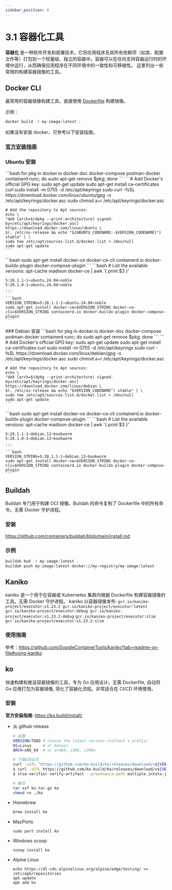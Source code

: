 ```yaml
---
sidebar_position: 0
---
```



# 3.1 容器化工具
**容器化** 是一种软件开发和部署技术，它将应用程序及其所有依赖项（如库、配置文件等）打包到一个轻量级、独立的容器中。容器可以在任何支持容器运行时的环境中运行，从而确保应用程序在不同环境中的一致性和可移植性。
这里列出一些常用的构建容器镜像的工具。

## Docker CLI
最常用的容器镜像构建工具，直接使用 [Dockerfile](https://docs.docker.com/reference/dockerfile/) 构建镜像。

示例：

```bash
docker build -t my-image:latest .
```
如果没有安装 docker，可参考以下安装指南。
### [官方安装指南](https://docs.docker.com/engine/install/)
### Ubuntu 安装
<Tabs>
  <TabItem value="0" label="1.卸载所有冲突的包">
    ```bash
    for pkg in docker.io docker-doc docker-compose podman-docker containerd runc; do sudo apt-get remove $pkg; done
    ```
  </TabItem>
  <TabItem value="1" label="2. 更新 apt 源">
    ```
    # Add Docker's official GPG key:
    sudo apt-get update
    sudo apt-get install ca-certificates curl
    sudo install -m 0755 -d /etc/apt/keyrings
    sudo curl -fsSL https://download.docker.com/linux/ubuntu/gpg -o /etc/apt/keyrings/docker.asc
    sudo chmod a+r /etc/apt/keyrings/docker.asc

    # Add the repository to Apt sources:
    echo \
    "deb [arch=$(dpkg --print-architecture) signed-by=/etc/apt/keyrings/docker.asc] https://download.docker.com/linux/ubuntu \
    $(. /etc/os-release && echo "${UBUNTU_CODENAME:-$VERSION_CODENAME}") stable" | \
    sudo tee /etc/apt/sources.list.d/docker.list > /dev/null
    sudo apt-get update
    ```    
  </TabItem>
  <TabItem value="2" label="3. 安装最新版 Docker" default>
    ```bash
    sudo apt-get install docker-ce docker-ce-cli containerd.io docker-buildx-plugin docker-compose-plugin
    ```
  </TabItem>
  <TabItem value="3" label="4. 指定版本安装(可选)">
    ```bash
    # List the available versions:
    apt-cache madison docker-ce | awk '{ print $3 }'

    5:28.1.1-1~ubuntu.24.04~noble
    5:28.1.0-1~ubuntu.24.04~noble
    ...
    ```
    ```bash
    VERSION_STRING=5:28.1.1-1~ubuntu.24.04~noble
    sudo apt-get install docker-ce=$VERSION_STRING docker-ce-cli=$VERSION_STRING containerd.io docker-buildx-plugin docker-compose-plugin
    ```
  </TabItem>
</Tabs>
### Debian 安装
<Tabs>
  <TabItem value="0" label="1.卸载所有冲突的包">
    ```bash
    for pkg in docker.io docker-doc docker-compose podman-docker containerd runc; do sudo apt-get remove $pkg; done
    ```
  </TabItem>
  <TabItem value="1" label="2. 更新 apt 源">
    ```
    # Add Docker's official GPG key:
    sudo apt-get update
    sudo apt-get install ca-certificates curl
    sudo install -m 0755 -d /etc/apt/keyrings
    sudo curl -fsSL https://download.docker.com/linux/debian/gpg -o /etc/apt/keyrings/docker.asc
    sudo chmod a+r /etc/apt/keyrings/docker.asc

    # Add the repository to Apt sources:
    echo \
    "deb [arch=$(dpkg --print-architecture) signed-by=/etc/apt/keyrings/docker.asc] https://download.docker.com/linux/debian \
    $(. /etc/os-release && echo "$VERSION_CODENAME") stable" | \
    sudo tee /etc/apt/sources.list.d/docker.list > /dev/null
    sudo apt-get update
    ```    
  </TabItem>
  <TabItem value="2" label="3. 安装最新版 Docker" default>
    ```bash
    sudo apt-get install docker-ce docker-ce-cli containerd.io docker-buildx-plugin docker-compose-plugin
    ```
  </TabItem>
  <TabItem value="3" label="4. 指定版本安装(可选)">
    ```bash
    # List the available versions:
    apt-cache madison docker-ce | awk '{ print $3 }'

    5:28.1.1-1~debian.12~bookworm
    5:28.1.0-1~debian.12~bookworm
    ...
    ```
    ```bash
    VERSION_STRING=5:28.1.1-1~debian.12~bookworm
    sudo apt-get install docker-ce=$VERSION_STRING docker-ce-cli=$VERSION_STRING containerd.io docker-buildx-plugin docker-compose-plugin
    ```
  </TabItem>
</Tabs>

## Buildah
Buildah 专门用于构建 OCI 镜像。Buildah 的命令复制了 Dockerfile 中的所有命令。无需 Docker 守护进程。
### 安装
https://github.com/containers/buildah/blob/main/install.md
### 示例
```bash
buildah bud -t my-image:latest .
buildah push my-image:latest docker://my-registry/my-image:latest
```

## Kaniko
kaniko 是一个用于在容器或 Kubernetes 集群内根据 Dockerfile 构建容器镜像的工具。无需 Docker 守护进程。
kaniko 以容器镜像发布:
<Tabs>
    <TabItem value="1" label="executor images">
    ```
    gcr.io/kaniko-project/executor:v1.23.2
    gcr.io/kaniko-project/executor:latest
    ```
    </TabItem>
    <TabItem value="2" label="debug  images">
    ```
    gcr.io/kaniko-project/executor:debug
    gcr.io/kaniko-project/executor:v1.23.2-debug
    ```
    </TabItem>
    <TabItem value="3" label="slim executor images">
    ```
    gcr.io/kaniko-project/executor:slim
    gcr.io/kaniko-project/executor:v1.23.2-slim
    ```
    </TabItem>
</Tabs>
### 使用指南
参考：https://github.com/GoogleContainerTools/kaniko?tab=readme-ov-file#using-kaniko

## ko
快速构建和推送容器镜像的工具，专为 Go 应用设计。无需 Dockerfile, 自动将 Go 应用打包为容器镜像, 简化了容器化流程。非常适合在 CI/CD 环境使用。

### 安装
**官方安装指南**: https://ko.build/install/
- 从 github release
    ```bash
    # 设置
    VERSION=TODO # choose the latest version (without v prefix)
    OS=Linux     # or Darwin
    ARCH=x86_64  # or arm64, i386, s390x

    # 下载&验证包
    curl -sSfL "https://github.com/ko-build/ko/releases/download/v${VERSION}/ko_${VERSION}_${OS}_${ARCH}.tar.gz" > ko.tar.gz
    $ curl -sSfL https://github.com/ko-build/ko/releases/download/v${VERSION}/multiple.intoto.jsonl > multiple.intoto.jsonl
    $ slsa-verifier verify-artifact --provenance-path multiple.intoto.jsonl --source-uri github.com/ko-build/ko --source-tag "v${VERSION}" ko.tar.gz

    # 解压
    tar xzf ko.tar.gz ko
    chmod +x ./ko
    ```
- Homebrew
    ```bash
    brew install ko
    ```
- MacPorts
    ```
    sudo port install ko
    ```
- Windows scoop
    ```
    scoop install ko
    ```
- Alpine Linux
    ```
    echo https://dl-cdn.alpinelinux.org/alpine/edge/testing/ >> /etc/apk/repositories
    apk update
    apk add ko
    ```


